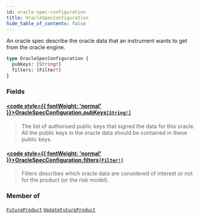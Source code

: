 ```yaml
---
id: oracle-spec-configuration
title: OracleSpecConfiguration
hide_table_of_contents: false
---
```








An oracle spec describe the oracle data that an instrument wants to get from the
oracle engine.

```graphql
type OracleSpecConfiguration {
  pubKeys: [String!]
  filters: [Filter!]
}
```


### Fields

#### [<code style={{ fontWeight: 'normal' }}>OracleSpecConfiguration.<b>pubKeys</b></code>](#)<Bullet />[`[String!]`](/docs/testnet/graphql/scalars/string) <Badge class="secondary" text="list"/> <Badge class="secondary" text="scalar"/>
> The list of authorised public keys that signed the data for this
oracle. All the public keys in the oracle data should be contained in these
public keys.
> 

#### [<code style={{ fontWeight: 'normal' }}>OracleSpecConfiguration.<b>filters</b></code>](#)<Bullet />[`[Filter!]`](/docs/testnet/graphql/objects/filter) <Badge class="secondary" text="list"/> <Badge class="secondary" text="object"/>
> Filters describes which oracle data are considered of interest or not for
the product (or the risk model).
> 



### Member of

[`FutureProduct`](/docs/testnet/graphql/objects/future-product)  <Badge class="secondary" text="object"/><Bullet />[`UpdateFutureProduct`](/docs/testnet/graphql/objects/update-future-product)  <Badge class="secondary" text="object"/>



